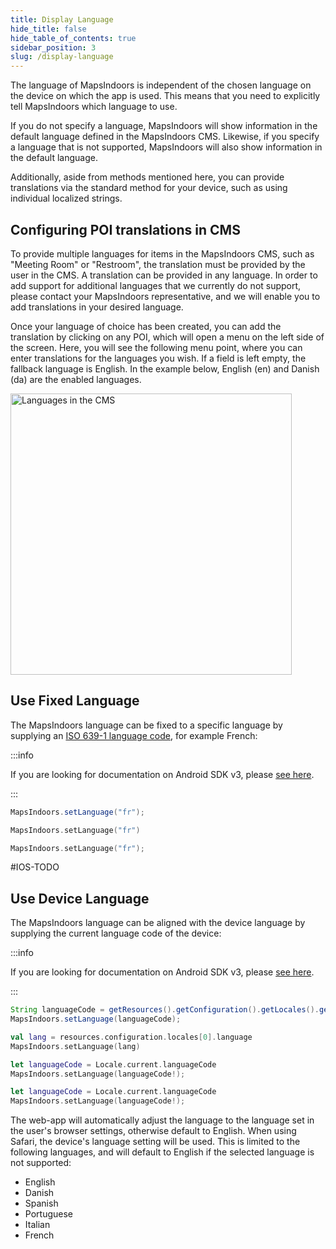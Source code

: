 ```yaml
---
title: Display Language
hide_title: false
hide_table_of_contents: true
sidebar_position: 3
slug: /display-language
---
```



The language of MapsIndoors is independent of the chosen language on the device on which the app is used. This means that you need to explicitly tell MapsIndoors which language to use.

If you do not specify a language, MapsIndoors will show information in the default language defined in the MapsIndoors CMS. Likewise, if you specify a language that is not supported, MapsIndoors will also show information in the default language.

Additionally, aside from methods mentioned here, you can provide translations via the standard method for your device, such as using individual localized strings.

## Configuring POI translations in CMS

To provide multiple languages for items in the MapsIndoors CMS, such as "Meeting Room" or "Restroom", the translation must be provided by the user in the CMS. A translation can be provided in any language. In order to add support for additional languages that we currently do not support, please contact your MapsIndoors representative, and we will enable you to add translations in your desired language.

Once your language of choice has been created, you can add the translation by clicking on any POI, which will open a menu on the left side of the screen. Here, you will see the following menu point, where you can enter translations for the languages you wish. If a field is left empty, the fallback language is English. In the example below, English (en) and Danish (da) are the enabled languages.

<img src="/img/map/cms-languages.PNG" alt="Languages in the CMS" width="450"/>

## Use Fixed Language

The MapsIndoors language can be fixed to a specific language by supplying an [ISO 639-1 language code](https://en.wikipedia.org/wiki/List_of_ISO_639-1_codes), for example French:

<Tabs groupId="display-rules">
<TabItem value="android" label="Android v4" default>

:::info

If you are looking for documentation on Android SDK v3, please [see here](https://docs-legacy.mapsindoors.com/content/legacy/android_v3/).

:::

<Tabs groupId="display-rules-platform">
<TabItem value="java" label="Java" default>

```java
MapsIndoors.setLanguage("fr");
```


</TabItem>
<TabItem value="kotlin" label="Kotlin" default>

```kotlin
MapsIndoors.setLanguage("fr")
```

</TabItem>
</Tabs>

</TabItem>
<TabItem value="ios-v3" label="iOS v3">

```swift
MapsIndoors.setLanguage("fr");
```

</TabItem>
<TabItem value="ios-v4" label="iOS v4">

#IOS-TODO

</TabItem>
</Tabs>

## Use Device Language

The MapsIndoors language can be aligned with the device language by supplying the current language code of the device:

<Tabs groupId="display-rules">
<TabItem value="android" label="Android v4" default>

:::info

If you are looking for documentation on Android SDK v3, please [see here](https://docs-legacy.mapsindoors.com/content/legacy/android_v3/).

:::

<Tabs groupId="display-rules-platform">
<TabItem value="java" label="Java" default>

```java
String languageCode = getResources().getConfiguration().getLocales().get(0).getLanguage();
MapsIndoors.setLanguage(languageCode);
```

</TabItem>
<TabItem value="kotlin" label="Kotlin" default>

```kotlin
val lang = resources.configuration.locales[0].language
MapsIndoors.setLanguage(lang)
```

</TabItem>
</Tabs>

</TabItem>
<TabItem value="ios-v3" label="iOS v3">


```swift
let languageCode = Locale.current.languageCode
MapsIndoors.setLanguage(languageCode!);
```

</TabItem>
<TabItem value="ios-v4" label="iOS v4">


```swift
let languageCode = Locale.current.languageCode
MapsIndoors.setLanguage(languageCode!);
```

</TabItem>
<TabItem value="web" label="Web v4">

The web-app will automatically adjust the language to the language set in the user's browser settings, otherwise default to English. When using Safari, the device's language setting will be used. This is limited to the following languages, and will default to English if the selected language is not supported:

* English
* Danish
* Spanish
* Portuguese
* Italian
* French


</TabItem>
</Tabs>
